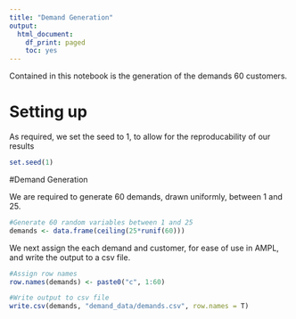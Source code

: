 ```yaml
---
title: "Demand Generation"
output:
  html_document:
    df_print: paged
    toc: yes
---
```


Contained in this notebook is the generation of the demands 60 customers.

# Setting up

As required, we set the seed to 1, to allow for the reproducability of our results

```r
set.seed(1)
```

#Demand Generation

We are required to generate 60 demands, drawn uniformly, between 1 and 25.

```r
#Generate 60 random variables between 1 and 25
demands <- data.frame(ceiling(25*runif(60)))
```

We next assign the each demand and customer, for ease of use in AMPL, and write the output to a csv file.

```r
#Assign row names
row.names(demands) <- paste0("c", 1:60)

#Write output to csv file
write.csv(demands, "demand_data/demands.csv", row.names = T)
```

